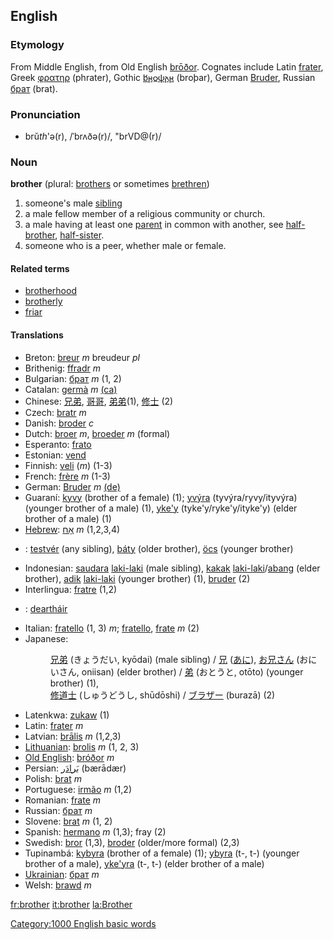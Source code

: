 ==English==
===Etymology===
From Middle English, from Old English [[broðor|brōðor]]. Cognates include Latin [[frater]], Greek [[φρατηρ]] (phrater), Gothic [[𐌱𐍂𐍉𐌸𐌰𐍂]] (broþar), German [[Bruder]], Russian [[брат]] (brat).
===Pronunciation===
*brŭ<i>th</i>'ə(r), /ˈbrʌðə(r)/, "brVD@(r)/

=== Noun ===
'''brother''' (plural: [[brothers]] or sometimes [[brethren]])

# someone's male [[sibling]]
# a male fellow member of a religious community or church.
# a male having at least one [[parent]] in common with another, see [[half-brother]], [[half-sister]].
# someone who is a peer, whether male or female.

==== Related terms ====
*[[brotherhood]]
*[[brotherly]]
*[[friar]]

==== Translations ====
*Breton: [[breur]] ''m'' breudeur ''pl''
*Brithenig: [[ffradr]] ''m''
*Bulgarian: [[брат]] ''m'' (1, 2)
*Catalan: [[germà]] ''m'' [[:ca:germà|(ca)]] 
*Chinese: [[兄弟]], [[哥哥]], [[弟弟]](1), [[修士]] (2)
*Czech: [[bratr]] ''m''
*Danish: [[broder]] ''c''
*Dutch: [[broer]] ''m'', [[broeder]] ''m'' (formal)
*Esperanto: [[frato]]
*Estonian: [[vend]]
*Finnish: [[veli]] (''m'') (1-3)
*French: [[frère]] ''m'' (1-3)
*German: [[Bruder]] ''m'' [[:de:Bruder|(de)]] 
*Guaraní: [[kyvy]] (brother of a female) (1); [[yvýra]] (tyvýra/ryvy/ityvýra) (younger brother of a male) (1), [[yke'y]] (tyke'y/ryke'y/ityke'y) (elder brother of a male) (1)
*[[Hebrew]]: [[אָח]] ''m'' (1,2,3,4)
*{{hu}}: [[testvér]] (any sibling), [[báty]] (older brother), [[öcs]] (younger brother)
*Indonesian: [[saudara]] [[laki-laki]] (male sibling), [[kakak]] [[laki-laki]]/[[abang]] (elder brother), [[adik]] [[laki-laki]] (younger brother) (1), [[bruder]] (2)
*Interlingua: [[fratre]] (1,2)
*{{ga}}: [[deartháir]]
*Italian: [[fratello]] (1, 3) ''m''; [[fratello]], [[frate]] ''m'' (2)
*Japanese: 
*:[[兄弟]] (きょうだい, kyōdai) (male sibling) / [[兄]] ([[あに]]), [[お兄さん]] (おにいさん, oniisan) (elder brother) / [[弟]] (おとうと, otōto) (younger brother) (1),
*:[[修道士]] (しゅうどうし, shūdōshi) / [[ブラザー]] (burazā) (2)
*Latenkwa: [[zukaw]] (1)
*Latin: [[frater]] ''m''
*Latvian: [[brālis]] ''m'' (1,2,3)
*[[Lithuanian]]: [[brolis]] ''m'' (1, 2, 3)
*[[Old English]]: [[bróðor]] ''m''
*Persian: [[بَرادَر]] (bærādær)
*Polish: [[brat]] ''m''
*Portuguese: [[irmão]] ''m'' (1,2)
*Romanian: [[frate]] ''m''
*Russian: [[брат]] ''m''
*Slovene: [[brat]] ''m'' (1, 2)
*Spanish: [[hermano]] ''m'' (1,3); fray (2)
*Swedish: [[bror]] (1,3), [[broder]] (older/more formal) (2,3)
*Tupinambá: [[kybyra]] (brother of a female) (1); [[ybyra]] (t-, t-) (younger brother of a male), [[yke'yra]] (t-, t-) (elder brother of a male)
*[[Ukrainian]]: [[брат]] ''m''
*Welsh: [[brawd]] ''m''

[[fr:brother]]
[[it:brother]]
[[la:Brother]]
[[Category:1000 English basic words]]